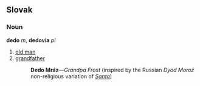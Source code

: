== Slovak ==
=== Noun ===
'''dedo''' ''m'', '''dedovia''' ''pl''
# [[old man]]
# [[grandfather]]
#: '''Dedo Mráz'''&mdash;''Grandpa Frost'' (inspired by the Russian ''Dyod Moroz'' non-religious variation of ''[[Santa]]'')